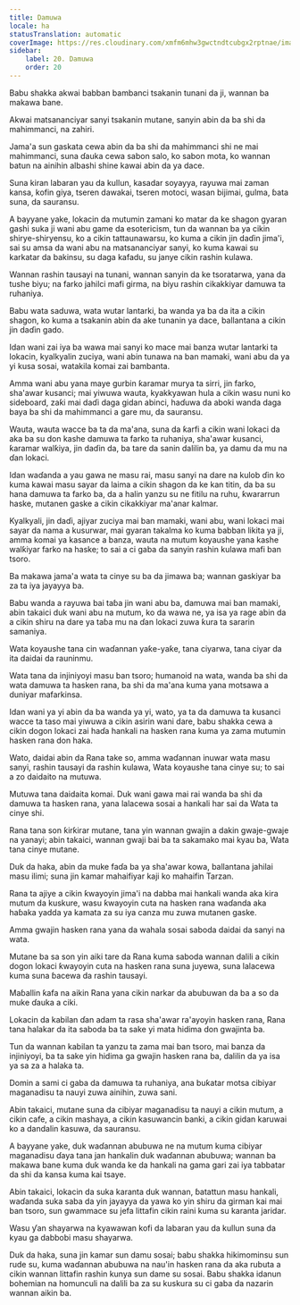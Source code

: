 ```yaml
---
title: Damuwa
locale: ha
statusTranslation: automatic
coverImage: https://res.cloudinary.com/xmfm6mhw3gwctndtcubgx2rptnae/image/upload/v1741354419/small_cover_la_gran_rebelion_28716e29d2.webp
sidebar:
    label: 20. Damuwa
    order: 20
---
```

Babu shakka akwai babban bambanci tsakanin tunani da ji, wannan ba makawa bane.

Akwai matsananciyar sanyi tsakanin mutane, sanyin abin da ba shi da mahimmanci, na zahiri.

Jama'a sun gaskata cewa abin da ba shi da mahimmanci shi ne mai mahimmanci, suna ɗauka cewa sabon salo, ko sabon mota, ko wannan batun na ainihin albashi shine kawai abin da ya dace.

Suna kiran labaran yau da kullun, kasadar soyayya, rayuwa mai zaman kansa, kofin giya, tseren dawakai, tseren motoci, wasan bijimai, gulma, ɓata suna, da sauransu.

A bayyane yake, lokacin da mutumin zamani ko matar da ke shagon gyaran gashi suka ji wani abu game da esotericism, tun da wannan ba ya cikin shirye-shiryensu, ko a cikin tattaunawarsu, ko kuma a cikin jin daɗin jima'i, sai su amsa da wani abu na matsananciyar sanyi, ko kuma kawai su karkatar da bakinsu, su daga kafadu, su janye cikin rashin kulawa.

Wannan rashin tausayi na tunani, wannan sanyin da ke tsoratarwa, yana da tushe biyu; na farko jahilci mafi girma, na biyu rashin cikakkiyar damuwa ta ruhaniya.

Babu wata saduwa, wata wutar lantarki, ba wanda ya ba da ita a cikin shagon, ko kuma a tsakanin abin da ake tunanin ya dace, ballantana a cikin jin daɗin gado.

Idan wani zai iya ba wawa mai sanyi ko mace mai banza wutar lantarki ta lokacin, kyalkyalin zuciya, wani abin tunawa na ban mamaki, wani abu da ya yi kusa sosai, watakila komai zai bambanta.

Amma wani abu yana maye gurbin ƙaramar murya ta sirri, jin farko, sha'awar kusanci; mai yiwuwa wauta, kyakkyawan hula a cikin wasu nuni ko sideboard, zaƙi mai daɗi daga gidan abinci, haɗuwa da aboki wanda daga baya ba shi da mahimmanci a gare mu, da sauransu.

Wauta, wauta wacce ba ta da ma'ana, suna da ƙarfi a cikin wani lokaci da aka ba su don kashe damuwa ta farko ta ruhaniya, sha'awar kusanci, ƙaramar walƙiya, jin daɗin da, ba tare da sanin dalilin ba, ya damu da mu na ɗan lokaci.

Idan waɗanda a yau gawa ne masu rai, masu sanyi na dare na kulob ɗin ko kuma kawai masu sayar da laima a cikin shagon da ke kan titin, da ba su hana damuwa ta farko ba, da a halin yanzu su ne fitilu na ruhu, ƙwararrun haske, mutanen gaske a cikin cikakkiyar ma'anar kalmar.

Kyalkyali, jin daɗi, ajiyar zuciya mai ban mamaki, wani abu, wani lokaci mai sayar da nama a kusurwar, mai gyaran takalma ko kuma babban likita ya ji, amma komai ya kasance a banza, wauta na mutum koyaushe yana kashe walƙiyar farko na haske; to sai a ci gaba da sanyin rashin kulawa mafi ban tsoro.

Ba makawa jama'a wata ta cinye su ba da jimawa ba; wannan gaskiyar ba za ta iya jayayya ba.

Babu wanda a rayuwa bai taɓa jin wani abu ba, damuwa mai ban mamaki, abin takaici duk wani abu na mutum, ko da wawa ne, ya isa ya rage abin da a cikin shiru na dare ya taɓa mu na ɗan lokaci zuwa ƙura ta sararin samaniya.

Wata koyaushe tana cin waɗannan yaƙe-yaƙe, tana ciyarwa, tana ciyar da ita daidai da rauninmu.

Wata tana da injiniyoyi masu ban tsoro; humanoid na wata, wanda ba shi da wata damuwa ta hasken rana, ba shi da ma'ana kuma yana motsawa a duniyar mafarkinsa.

Idan wani ya yi abin da ba wanda ya yi, wato, ya ta da damuwa ta kusanci wacce ta taso mai yiwuwa a cikin asirin wani dare, babu shakka cewa a cikin dogon lokaci zai haɗa hankali na hasken rana kuma ya zama mutumin hasken rana don haka.

Wato, daidai abin da Rana take so, amma waɗannan inuwar wata masu sanyi, rashin tausayi da rashin kulawa, Wata koyaushe tana cinye su; to sai a zo daidaito na mutuwa.

Mutuwa tana daidaita komai. Duk wani gawa mai rai wanda ba shi da damuwa ta hasken rana, yana lalacewa sosai a hankali har sai da Wata ta cinye shi.

Rana tana son ƙirƙirar mutane, tana yin wannan gwajin a dakin gwaje-gwaje na yanayi; abin takaici, wannan gwaji bai ba ta sakamako mai kyau ba, Wata tana cinye mutane.

Duk da haka, abin da muke faɗa ba ya sha'awar kowa, ballantana jahilai masu ilimi; suna jin kamar mahaifiyar kaji ko mahaifin Tarzan.

Rana ta ajiye a cikin ƙwayoyin jima'i na dabba mai hankali wanda aka kira mutum da kuskure, wasu ƙwayoyin cuta na hasken rana waɗanda aka haɓaka yadda ya kamata za su iya canza mu zuwa mutanen gaske.

Amma gwajin hasken rana yana da wahala sosai saboda daidai da sanyi na wata.

Mutane ba sa son yin aiki tare da Rana kuma saboda wannan dalili a cikin dogon lokaci ƙwayoyin cuta na hasken rana suna juyewa, suna lalacewa kuma suna ɓacewa da rashin tausayi.

Maɓallin ƙafa na aikin Rana yana cikin narkar da abubuwan da ba a so da muke ɗauka a ciki.

Lokacin da kabilan ɗan adam ta rasa sha'awar ra'ayoyin hasken rana, Rana tana halakar da ita saboda ba ta sake yi mata hidima don gwajinta ba.

Tun da wannan kabilan ta yanzu ta zama mai ban tsoro, mai banza da injiniyoyi, ba ta sake yin hidima ga gwajin hasken rana ba, dalilin da ya isa ya sa za a halaka ta.

Domin a sami ci gaba da damuwa ta ruhaniya, ana buƙatar motsa cibiyar maganadisu ta nauyi zuwa ainihin, zuwa sani.

Abin takaici, mutane suna da cibiyar maganadisu ta nauyi a cikin mutum, a cikin cafe, a cikin mashaya, a cikin kasuwancin banki, a cikin gidan karuwai ko a dandalin kasuwa, da sauransu.

A bayyane yake, duk waɗannan abubuwa ne na mutum kuma cibiyar maganadisu ɗaya tana jan hankalin duk waɗannan abubuwa; wannan ba makawa bane kuma duk wanda ke da hankali na gama gari zai iya tabbatar da shi da kansa kuma kai tsaye.

Abin takaici, lokacin da suka karanta duk wannan, ɓatattun masu hankali, waɗanda suka saba da yin jayayya da yawa ko yin shiru da girman kai mai ban tsoro, sun gwammace su jefa littafin cikin raini kuma su karanta jaridar.

Wasu ƴan shayarwa na kyawawan kofi da labaran yau da kullun suna da kyau ga dabbobi masu shayarwa.

Duk da haka, suna jin kamar sun damu sosai; babu shakka hikimominsu sun rude su, kuma waɗannan abubuwa na nau'in hasken rana da aka rubuta a cikin wannan littafin rashin kunya sun dame su sosai. Babu shakka idanun bohemian na homunculi na dalili ba za su kuskura su ci gaba da nazarin wannan aikin ba.

